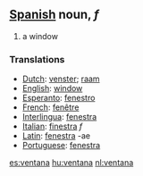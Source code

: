 == [[Spanish]] noun, ''f'' ==
#a window

=== Translations ===
*[[Dutch]]: [[venster]]; [[raam]]
*[[English]]: [[window]]
*[[Esperanto]]: [[fenestro]]
*[[French]]: [[fenêtre]]
*[[Interlingua]]: [[fenestra]]
*[[Italian]]: [[finestra]] ''f''
*[[Latin]]: [[fenestra]] -ae
*[[Portuguese]]: [[fenestra]]

[[es:ventana]]
[[hu:ventana]]
[[nl:ventana]]